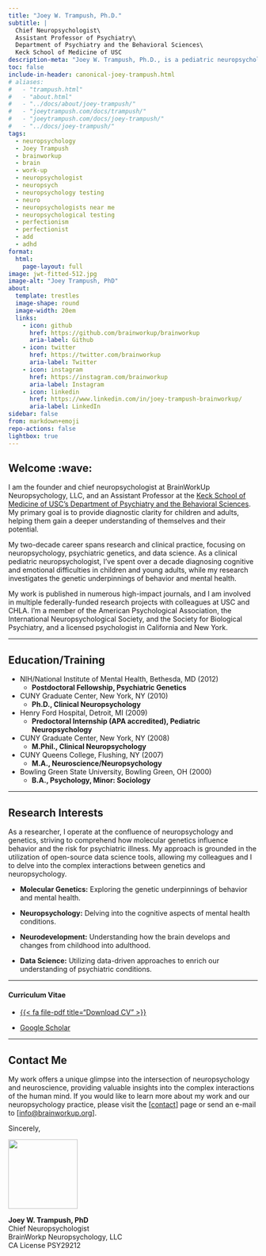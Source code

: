 ```yaml
---
title: "Joey W. Trampush, Ph.D."
subtitle: |
  Chief Neuropsychologist\
  Assistant Professor of Psychiatry\
  Department of Psychiatry and the Behavioral Sciences\
  Keck School of Medicine of USC
description-meta: "Joey W. Trampush, Ph.D., is a pediatric neuropsychologist and the founder and chief neuropsychologist at BrainWorkUp Neuropsychology, LLC."
toc: false
include-in-header: canonical-joey-trampush.html
# aliases:
#   - "trampush.html"
#   - "about.html"
#   - "../docs/about/joey-trampush/"
#   - "joeytrampush.com/docs/trampush/"
#   - "joeytrampush.com/docs/joey-trampush/"
#   - "../docs/joey-trampush/"
tags:
  - neuropsychology
  - Joey Trampush
  - brainworkup
  - brain
  - work-up
  - neuropsychologist
  - neuropsych
  - neuropsychology testing
  - neuro
  - neuropsychologists near me
  - neuropsychological testing
  - perfectionism
  - perfectionist
  - add
  - adhd
format:
  html:
    page-layout: full
image: jwt-fitted-512.jpg
image-alt: "Joey Trampush, PhD"
about:
  template: trestles
  image-shape: round
  image-width: 20em
  links:
    - icon: github
      href: https://github.com/brainworkup/brainworkup
      aria-label: Github
    - icon: twitter
      href: https://twitter.com/brainworkup
      aria-label: Twitter
    - icon: instagram
      href: https://instagram.com/brainworkup
      aria-label: Instagram
    - icon: linkedin
      href: https://www.linkedin.com/in/joey-trampush-brainworkup/
      aria-label: LinkedIn
sidebar: false
from: markdown+emoji
repo-actions: false
lightbox: true
---
```


## Welcome :wave:

I am the founder and chief neuropsychologist at BrainWorkUp Neuropsychology,
LLC, and an Assistant Professor at the [Keck School of Medicine of USC's
Department of Psychiatry and the Behavioral Sciences](https://keck.usc.edu/psychiatry/). My primary goal is to provide diagnostic clarity for children and adults, helping them gain a deeper understanding of themselves and their potential.

My two-decade career spans research and clinical practice, focusing on neuropsychology, psychiatric genetics, and data science. As a clinical pediatric neuropsychologist, I've spent over a decade diagnosing cognitive and emotional difficulties in children and young adults, while my research investigates the genetic underpinnings of behavior and mental health.

My work is published in numerous high-impact journals, and I am involved in multiple federally-funded research projects with colleagues at USC and CHLA. I'm a member of the American Psychological Association, the International Neuropsychological Society, and the Society for Biological Psychiatry, and a licensed psychologist in California and New York.

---

## Education/Training

- NIH/National Institute of Mental Health, Bethesda, MD (2012)
  - **Postdoctoral Fellowship, Psychiatric Genetics**

- CUNY Graduate Center, New York, NY (2010)
  - **Ph.D., Clinical Neuropsychology**

- Henry Ford Hospital, Detroit, MI (2009)
  - **Predoctoral Internship (APA accredited), Pediatric Neuropsychology**

- CUNY Graduate Center, New York, NY (2008)
  - **M.Phil., Clinical Neuropsychology**

- CUNY Queens College, Flushing, NY (2007)
  - **M.A., Neuroscience/Neuropsychology**

- Bowling Green State University, Bowling Green, OH (2000)
  - **B.A., Psychology, Minor: Sociology**

---

## Research Interests

As a researcher, I operate at the confluence of neuropsychology and genetics, striving to comprehend how molecular genetics influence behavior and the risk for psychiatric illness.
My approach is grounded in the utilization of open-source data science tools, allowing my colleagues and I to delve into the complex interactions between genetics and neuropsychology.

- **Molecular Genetics:** Exploring the genetic underpinnings of behavior and mental health.

- **Neuropsychology:** Delving into the cognitive aspects of mental health conditions.

- **Neurodevelopment:** Understanding how the brain develops and changes from childhood into adulthood.

- **Data Science:** Utilizing data-driven approaches to enrich our understanding of psychiatric conditions.

---

#### Curriculum Vitae

- [{{< fa file-pdf title="Download CV" >}}](/joey-trampush/cv.pdf)

- [Google Scholar](https://scholar.google.com/citations?user=uG4qu4IAAAAJ&hl=en)

---

## Contact Me

My work offers a unique glimpse into the intersection of neuropsychology and
neuroscience, providing valuable insights into the complex interactions of the
human mind. If you would like to learn more about my work and our
neuropsychology practice, please visit the [[contact](/contact/index.qmd#online-inquiry)] page or send an e-mail to
[[info@brainworkup.org](mailto:info@brainworkup.org)].

Sincerely,

![](jwt_phd.png){width=10em fig-alt="signature"}

**Joey W. Trampush, PhD**\
Chief Neuropsychologist\
BrainWorkp Neuropsychology, LLC\
CA License PSY29212
